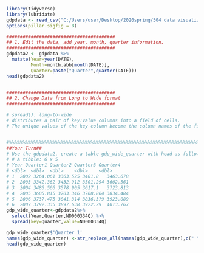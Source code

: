 
```{r}
library(tidyverse)
library(lubridate)
gdpdata <- read_csv("C:/Users/user/Desktop/2020spring/504 data visualization/ND000334Q.csv")
options(pillar.sigfig = 8)  

########################################
## 1. Edit the data, add year, month, quarter information. 
########################################
gdpdata2 <- gdpdata %>%
  mutate(Year=year(DATE),
         Month=month.abb[month(DATE)],
         Quarter=paste("Quarter",quarter(DATE)))
head(gdpdata2)


########################################
## 2. Change Data from Long to Wide format
########################################

# spread(): long-to-wide
# distributes a pair of key:value columns into a field of cells. 
# The unique values of the key column become the column names of the field of cells.


#%%%%%%%%%%%%%%%%%%%%%%%%%%%%%%%%%%%%%%%%%%%%%%%%%%%%%%%%%%%%%%%%%%%%%%%%%%%%%%%%%%%
##Your Turn##
# Use the gdpdata2, create a table gdp_wide_quarter with head as follows:
# # A tibble: 6 x 5
# Year Quarter1 Quarter2 Quarter3 Quarter4
# <dbl>  <dbl>  <dbl>    <dbl>    <dbl>
# 1  2002 3264.061 3363.525 3401.8   3463.678
# 2  2003 3342.362 3432.912 3501.294 3602.561
# 3  2004 3486.566 3578.905 3617.1   3723.813
# 4  2005 3605.815 3703.346 3768.864 3834.484
# 5  2006 3737.475 3841.314 3836.379 3923.089
# 6  2007 3792.335 3897.638 3922.29  4013.767
gdp_wide_quarter<-gdpdata2%>%
  select(Year,Quarter,ND000334Q) %>% 
  spread(key=Quarter,value=ND000334Q)

gdp_wide_quarter$'Quarter 1'
names(gdp_wide_quarter) <-str_replace_all(names(gdp_wide_quarter),c(" "=""))#c(" "="", ","="")
head(gdp_wide_quarter)
```
